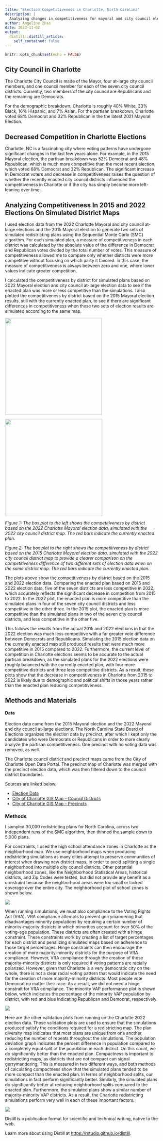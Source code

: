 ```yaml
---
title: "Election Competitiveness in Charlotte, North Carolina"
description: |
  Analyzing changes in competitiveness for mayoral and city council elections from 2015 to 2022 in Charlotte, North Carolina.
author: Angeline Zhao
date: 2023-11-02
output:
  distill::distill_article:
    self_contained: false
---
```


```r
knitr::opts_chunk$set(echo = FALSE)
```

## City Council in Charlotte

The Charlotte City Council is made of the Mayor, four at-large city council members, and one council member for each of the seven city council districts. Currently, two members of the city council are Republicans and the remaining are Democrats.

For the demographic breakdown, Charlotte is roughly 40% White, 33% Black, 16% Hispanic, and 7% Asian. For the partisan breakdown, Charlotte voted 68% Democrat and 32% Republican in the the latest 2021 Mayoral Election.

## Decreased Competition in Charlotte Elections

Charlotte, NC is a fascinating city where voting patterns have undergone significant changes in the last few years alone. For example, in the 2015 Mayoral election, the partisan breakdown was 52% Democrat and 48% Republican, which is much more competitive than the most recent election, which voted 68% Democrat and 32% Republican. The significant increase in Democrat voters and decrease in competitiveness raises the question of whether the recently enacted city council districts influenced the competitiveness in Charlotte or if the city has simply become more left-leaning over time.

## Analyzing Competitiveness In 2015 and 2022 Elections On Simulated District Maps

I used election data from the 2022 Charlotte Mayoral and city council at-large elections and the 2015 Mayoral election to generate two sets of simulated redistricting plans using the Sequential Monte Carlo (SMC) algorithm. For each simulated plan, a measure of competitiveness in each district was calculated by the absolute value of the difference in Democrat and Republican votes divided by the total number of votes. This measure of competitiveness allowed me to compare only whether districts were more competitive without focusing on which party it favored. In this case, the measure of competitiveness is always between zero and one, where lower values indicate greater competition.

I calculated the competitiveness by district for simulated plans based on 2022 Mayoral election and city council at-large election data to see if the enacted plan was more or less competitive than the simulations. I also plotted the competitiveness by district based on the 2015 Mayoral election results, still with the currently enacted plan, to see if there are significant differences in competitiveness when these two sets of election results are simulated according to the same map.

![](comp_22_abs.png){width="319"}

![](comp_15_abs.png){width="320"}

*Figure 1: The box plot to the left shows the competitiveness by district based on the 2022 Charlotte Mayoral election data, simulated with the 2022 city council district map. The red bars indicate the currently enacted plan.*

*Figure 2: The box plot to the right shows the competitiveness by district based on the 2015 Charlotte Mayoral election data, simulated with the 2022 city council district map to provide a clearer comparison on the competitiveness difference of two different sets of election data when on the same district map. The red bars indicate the currently enacted plan.*

The plots above show the competitiveness by district based on the 2015 and 2022 election data. Comparing the enacted plan based on 2015 and 2022 election data, five of the seven districts are less competitive in 2022, which accurately reflects the significant decrease in competition from 2015 to 2022. In the 2022 plot, the enacted plan is more competitive than the simulated plans in four of the seven city council districts and less competitive in the other three. In the 2015 plot, the enacted plan is more competitive than the simulated plans in two of the seven city council districts, and less competitive in the other five.

This follows the results from the actual 2015 and 2022 elections in that the 2022 election was much less competitive with a far greater vote difference between Democrats and Republicans. Simulating the 2015 election data on the currently enacted map still produced results that were much more competitive in 2015 compared to 2022. Furthermore, the current level of competition in Charlotte elections seems to be accurate to the actual partisan breakdown, as the simulated plans for the 2022 elections were roughly balanced with the currently enacted plan, with four more competitive districts and three less competitive districts. As a result, these plots show that the decrease in competitiveness in Charlotte from 2015 to 2022 is likely due to demographic and political shifts in those years rather than the enacted plan reducing competitiveness.

## Methods and Materials

#### Data

Election data came from the 2015 Mayoral election and the 2022 Mayoral and city council at-large elections. The North Carolina State Board of Elections organizes the election data by precinct, after which I kept only the candidates who were Democrats or Republicans in order to more clearly analyze the partisan competitiveness. One precinct with no voting data was removed, as well.

The Charlotte council district and precinct maps came from the City of Charlotte Open Data Portal. The precinct map of Charlotte was merged with the precinct election data, which was then filtered down to the council district boundaries.

Sources are linked below.

-   [Election Data](https://er.ncsbe.gov/index.html?election_dt=07/26/2022&county_id=60&office=ALL&contest=0)
-   [City of Charlotte GIS Map -- Council Districts](https://data.charlottenc.gov/datasets/charlotte::council-districts/explore?location=35.216425%2C-80.785856%2C10.00&style=District)
-   [City of Charlotte GIS Map -- Precincts](https://www.nconemap.gov/datasets/voting-precincts/explore?filters=eyJjb3VudHlfaWQiOls2MCw2MF19&location=35.248115%2C-80.674966%2C10.43)

### Methods

I sampled 30,000 redistricting plans for North Carolina, across two independent runs of the SMC algorithm, then thinned the sample down to 5,000 plans.

For constraints, I used the high school attendance zones in Charlotte as the neighborhood map. We use neighborhood maps when producing redistricting simulations as many cities attempt to preserve communities of interest when drawing new district maps, in order to avoid splitting a single neighborhood into multiple city council districts. Other potential neighborhood zones, like the Neighborhood Statistical Areas, historical districts, and Zip Codes were tested, but did not provide any benefit as a constraint because the neighborhood areas were too small or lacked coverage over the entire city. The neighborhood plot of school zones is shown below.

![](neighborhood_map.png)

When running simulations, we must also compliance to the Voting Rights Act (VRA). VRA compliance attempts to prevent gerrymandering that disadvantages minority populations by requiring a certain number of minority-majority districts in which minorities account for over 50% of the voting-age population. These districts are often created with a hinge constraint. These constraints work by creating a list of target percentages for each district and penalizing simulated maps based on adherence to those target percentages. Hinge constraints can then encourage the creation of more majority-minority districts for the purpose of VRA compliance. However, VRA compliance through the creation of these majority-minority districts is only required if voting patterns are racially polarized. However, given that Charlotte is a very democratic city on the whole, there is not a clear racial voting pattern that would indicate the need for the creation of more majority-minority districts. Most people vote Democrat no matter their race. As a result, we did not need a hinge constrait for VRA compliance. The minority VAP performance plot is shown below, which indicates the percentage of the minority VAP population by district, with red and blue indicating Republican and Democrat, respectively.

![](minority_vap_plot.png)

Here are the other validation plots from running on the Charlotte 2022 election data. These validation plots are used to ensure that the simulations produced satisfy the conditions required for a redistricting map. The plan diversity map indicates that most plans are unique from one another, reducing the number of repeats throughout the simulations. The population deviation graph indicates the percent difference in population compared to a completely equal split of the population in each district. On this count, we do significantly better than the enacted plan. Compactness is important to redistricting maps, as districts that are not compact can signal gerrymandering. This is measured in two different ways, and both methods of calculating compactness show that the simulated plans tended to be more compact than the enacted plan. In terms of neighborhood splits, our simulations in fact perform significantly better. Similarly, the simulated plans do significantly better at reducing neighborhood splits compared to the enacted plan. Furthermore, the simulated plans show a similar number of majority-minority VAP districts. As a result, the Charlotte redistricting simulations perform very well in each of these important factors.

![](validation_20230923_1656.png)

Distill is a publication format for scientific and technical writing, native to the web.

Learn more about using Distill at <https://rstudio.github.io/distill>.
